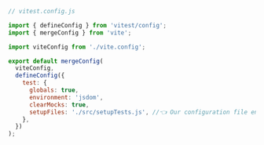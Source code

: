 ```js
// vitest.config.js

import { defineConfig } from 'vitest/config';
import { mergeConfig } from 'vite';

import viteConfig from './vite.config';

export default mergeConfig(
  viteConfig,
  defineConfig({
    test: {
      globals: true,
      environment: 'jsdom',
      clearMocks: true,
      setupFiles: './src/setupTests.js', //👈 Our configuration file enabled here
    },
  })
);
```

